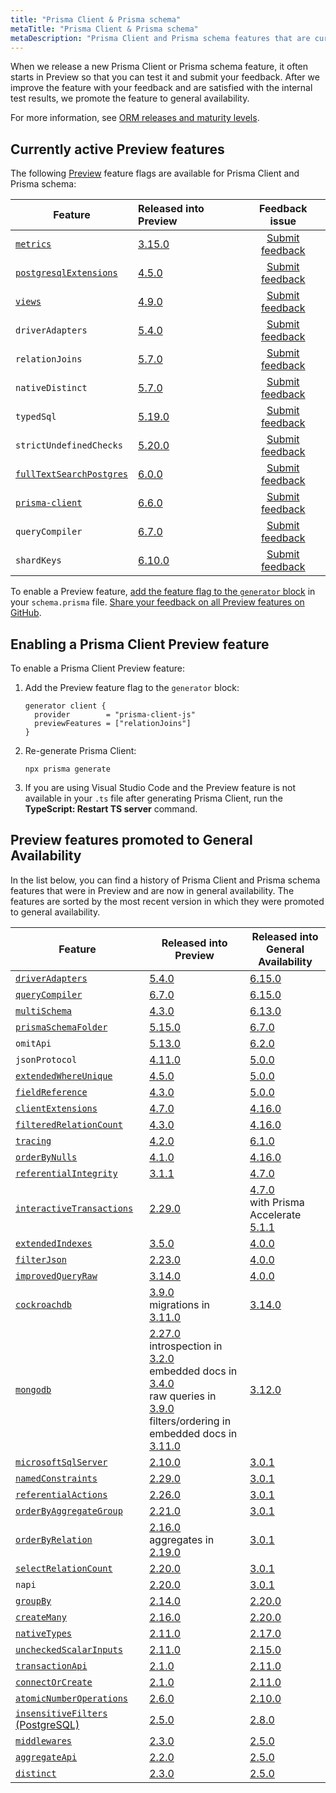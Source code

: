 ```yaml
---
title: "Prisma Client & Prisma schema"
metaTitle: "Prisma Client & Prisma schema"
metaDescription: "Prisma Client and Prisma schema features that are currently in Preview."
---
```


When we release a new Prisma Client or Prisma schema feature, it often starts in Preview so that you can test it and submit your feedback. After we improve the feature with your feedback and are satisfied with the internal test results, we promote the feature to general availability.

For more information, see [ORM releases and maturity levels](/orm/more/releases).

## Currently active Preview features

The following [Preview](/orm/more/releases#preview) feature flags are available for Prisma Client and Prisma schema:

| Feature                                                                         | Released into Preview                                          |                            Feedback issue                             |
| ------------------------------------------------------------------------------- | :------------------------------------------------------------- | :-------------------------------------------------------------------: |
| [`metrics`](/orm/prisma-client/observability-and-logging/metrics)               | [3.15.0](https://github.com/prisma/prisma/releases/tag/3.15.0) |   [Submit feedback](https://github.com/prisma/prisma/issues/13579)    |
| [`postgresqlExtensions`](/orm/prisma-schema/postgresql-extensions)              | [4.5.0](https://github.com/prisma/prisma/releases/tag/4.5.0)   |   [Submit feedback](https://github.com/prisma/prisma/issues/15835)    |
| [`views`](/orm/prisma-schema/data-model/views)                                  | [4.9.0](https://github.com/prisma/prisma/releases/tag/4.9.0)   |   [Submit feedback](https://github.com/prisma/prisma/issues/17335)    |
| `driverAdapters`                                                                | [5.4.0](https://github.com/prisma/prisma/releases/tag/5.4.0)   |    [Submit feedback](https://github.com/prisma/prisma/issues/3108)    |
| `relationJoins`                                                                 | [5.7.0](https://github.com/prisma/prisma/releases/tag/5.7.0)   | [Submit feedback](https://github.com/prisma/prisma/discussions/22288) |
| `nativeDistinct`                                                                | [5.7.0](https://github.com/prisma/prisma/releases/tag/5.7.0)   | [Submit feedback](https://github.com/prisma/prisma/discussions/22287) |
| `typedSql`                                                                      | [5.19.0](https://github.com/prisma/prisma/releases/tag/5.19.0) | [Submit feedback](https://github.com/prisma/prisma/discussions/25106) |
| `strictUndefinedChecks`                                                         | [5.20.0](https://github.com/prisma/prisma/releases/tag/5.20.0) | [Submit feedback](https://github.com/prisma/prisma/discussions/25271) |
| [`fullTextSearchPostgres`](/orm/prisma-client/queries/full-text-search)         | [6.0.0](https://github.com/prisma/prisma/releases/tag/6.0.0)   |   [Submit feedback](https://github.com/prisma/prisma/issues/25773)    |
| [`prisma-client`](/orm/prisma-schema/overview/generators#prisma-client) | [6.6.0](https://pris.ly/release/6.6.0)                         |   [Submit feedback](https://github.com/prisma/prisma/issues/25773)    |
| `queryCompiler`                                                                 | [6.7.0](https://pris.ly/release/6.7.0)                         |      [Submit feedback](https://github.com/prisma/prisma/issues/)      |
| `shardKeys`                                                                     | [6.10.0](https://pris.ly/release/6.10.0)                       |      [Submit feedback](https://github.com/prisma/prisma/issues/)      |

To enable a Preview feature, [add the feature flag to the `generator` block](#enabling-a-prisma-client-preview-feature) in your `schema.prisma` file. [Share your feedback on all Preview features on GitHub](https://github.com/prisma/prisma/issues/3108).

## Enabling a Prisma Client Preview feature

To enable a Prisma Client Preview feature:

1. Add the Preview feature flag to the `generator` block:

   ```prisma
   generator client {
     provider        = "prisma-client-js"
     previewFeatures = ["relationJoins"]
   }
   ```

2. Re-generate Prisma Client:

   ```terminal
   npx prisma generate
   ```

3. If you are using Visual Studio Code and the Preview feature is not available in your `.ts` file after generating Prisma Client, run the **TypeScript: Restart TS server** command.

## Preview features promoted to General Availability

In the list below, you can find a history of Prisma Client and Prisma schema features that were in Preview and are now in general availability. The features are sorted by the most recent version in which they were promoted to general availability.

| Feature                                                                                                                    | Released into Preview                                                                                                                                                                                                                                                                                                                                                                                                          | Released into General Availability                                                                                                                    |
| -------------------------------------------------------------------------------------------------------------------------- | ------------------------------------------------------------------------------------------------------------------------------------------------------------------------------------------------------------------------------------------------------------------------------------------------------------------------------------------------------------------------------------------------------------------------------ | ----------------------------------------------------------------------------------------------------------------------------------------------------- |
| [`driverAdapters`](/orm/overview/databases/database-drivers#driver-adapters)                                               | [5.4.0](https://github.com/prisma/prisma/releases/tag/5.4.0)                                                                                                                                                                                                                                                                                                                                                                   | [6.15.0](https://github.com/prisma/prisma/releases/tag/6.15.0)                                                                                        |
| [`queryCompiler`](/orm/prisma-client/setup-and-configuration/no-rust-engine)                                               | [6.7.0](https://github.com/prisma/prisma/releases/tag/6.15.0)                                                                                                                                                                                                                                                                                                                                                                  | [6.15.0](https://github.com/prisma/prisma/releases/tag/6.15.0)                                                                                        |
| [`multiSchema`](/orm/prisma-schema/data-model/multi-schema)                                                                | [4.3.0](https://github.com/prisma/prisma/releases/tag/4.3.0)                                                                                                                                                                                                                                                                                                                                                                   | [6.13.0](https://github.com/prisma/prisma/releases/tag/6.13.0)                                                                                        |
| [`prismaSchemaFolder`](/orm/prisma-schema/overview/location#multi-file-prisma-schema)                                      | [5.15.0](https://github.com/prisma/prisma/releases/tag/5.15.0)                                                                                                                                                                                                                                                                                                                                                                 | [6.7.0](https://pris.ly/release/6.7.0)                                                                                                                |
| `omitApi`                                                                                                                  | [5.13.0](https://github.com/prisma/prisma/releases/tag/5.13.0)                                                                                                                                                                                                                                                                                                                                                                 | [6.2.0](https://github.com/prisma/prisma/releases/tag/6.2.0)                                                                                          |
| `jsonProtocol`                                                                                                             | [4.11.0](https://github.com/prisma/prisma/releases/tag/4.11.0)                                                                                                                                                                                                                                                                                                                                                                 | [5.0.0](https://github.com/prisma/prisma/releases/tag/5.0.0)                                                                                          |
| [`extendedWhereUnique`](/orm/reference/prisma-client-reference#filter-on-non-unique-fields-with-userwhereuniqueinput)      | [4.5.0](https://github.com/prisma/prisma/releases/tag/4.5.0)                                                                                                                                                                                                                                                                                                                                                                   | [5.0.0](https://github.com/prisma/prisma/releases/tag/5.0.0)                                                                                          |
| [`fieldReference`](/orm/reference/prisma-client-reference#compare-columns-in-the-same-table)                               | [4.3.0](https://github.com/prisma/prisma/releases/tag/4.3.0)                                                                                                                                                                                                                                                                                                                                                                   | [5.0.0](https://github.com/prisma/prisma/releases/tag/5.0.0)                                                                                          |
| [`clientExtensions`](/orm/prisma-client/client-extensions)                                                                 | [4.7.0](https://github.com/prisma/prisma/releases/tag/4.7.0)                                                                                                                                                                                                                                                                                                                                                                   | [4.16.0](https://github.com/prisma/prisma/releases/tag/4.16.0)                                                                                        |
| [`filteredRelationCount`](/orm/prisma-client/queries/aggregation-grouping-summarizing#filter-the-relation-count)           | [4.3.0](https://github.com/prisma/prisma/releases/tag/4.3.0)                                                                                                                                                                                                                                                                                                                                                                   | [4.16.0](https://github.com/prisma/prisma/releases/tag/4.16.0)                                                                                        |
| [`tracing`](/orm/prisma-client/observability-and-logging/opentelemetry-tracing)                                            | [4.2.0](https://github.com/prisma/prisma/releases/tag/4.2.0)                                                                                                                                                                                                                                                                                                                                                                   | [6.1.0](https://github.com/prisma/prisma/releases/tag/6.1.0)                                                                                          |
| [`orderByNulls`](/orm/prisma-client/queries/filtering-and-sorting#sort-with-null-records-first-or-last)                    | [4.1.0](https://github.com/prisma/prisma/releases/tag/4.1.0)                                                                                                                                                                                                                                                                                                                                                                   | [4.16.0](https://github.com/prisma/prisma/releases/tag/4.16.0)                                                                                        |
| [`referentialIntegrity`](/orm/prisma-schema/data-model/relations/relation-mode)                                            | [3.1.1](https://github.com/prisma/prisma/releases/tag/3.1.1)                                                                                                                                                                                                                                                                                                                                                                   | [4.7.0](https://github.com/prisma/prisma/releases/tag/4.7.0)                                                                                          |
| [`interactiveTransactions`](/orm/prisma-client/queries/transactions#interactive-transactions)                              | [2.29.0](https://github.com/prisma/prisma/releases/tag/2.29.0)                                                                                                                                                                                                                                                                                                                                                                 | [4.7.0](https://github.com/prisma/prisma/releases/tag/4.7.0)<br />with Prisma Accelerate [5.1.1](https://github.com/prisma/prisma/releases/tag/5.1.1) |
| [`extendedIndexes`](/orm/prisma-schema/data-model/indexes)                                                                 | [3.5.0](https://github.com/prisma/prisma/releases/tag/3.5.0)                                                                                                                                                                                                                                                                                                                                                                   | [4.0.0](https://github.com/prisma/prisma/releases/tag/4.0.0)                                                                                          |
| [`filterJson`](/orm/prisma-client/special-fields-and-types/working-with-json-fields#filter-on-a-json-field-simple)         | [2.23.0](https://github.com/prisma/prisma/releases/tag/2.23.0)                                                                                                                                                                                                                                                                                                                                                                 | [4.0.0](https://github.com/prisma/prisma/releases/tag/4.0.0)                                                                                          |
| [`improvedQueryRaw`](/orm/prisma-client/using-raw-sql/raw-queries#raw-query-type-mapping)                                  | [3.14.0](https://github.com/prisma/prisma/releases/tag/3.14.0)                                                                                                                                                                                                                                                                                                                                                                 | [4.0.0](https://github.com/prisma/prisma/releases/tag/4.0.0)                                                                                          |
| [`cockroachdb`](/orm/overview/databases/cockroachdb)                                                                       | [3.9.0](https://github.com/prisma/prisma/releases/tag/3.9.0)<br />migrations in [3.11.0](https://github.com/prisma/prisma/releases/tag/3.11.0)                                                                                                                                                                                                                                                                                 | [3.14.0](https://github.com/prisma/prisma/releases/tag/3.14.0)                                                                                        |
| [`mongodb`](/orm/overview/databases/mongodb)                                                                               | [2.27.0](https://github.com/prisma/prisma/releases/tag/2.27.0)<br />introspection in [3.2.0](https://github.com/prisma/prisma/releases/tag/3.2.0)<br />embedded docs in [3.4.0](https://github.com/prisma/prisma/releases/tag/3.4.0)<br />raw queries in [3.9.0](https://github.com/prisma/prisma/releases/tag/3.9.0)<br />filters/ordering in embedded docs in [3.11.0](https://github.com/prisma/prisma/releases/tag/3.11.0) | [3.12.0](https://github.com/prisma/prisma/releases/tag/3.12.0)                                                                                        |
| [`microsoftSqlServer`](/orm/overview/databases/sql-server)                                                                 | [2.10.0](https://github.com/prisma/prisma/releases/tag/2.10.0)                                                                                                                                                                                                                                                                                                                                                                 | [3.0.1](https://github.com/prisma/prisma/releases/tag/3.0.1)                                                                                          |
| [`namedConstraints`](/orm/prisma-schema/data-model/database-mapping#constraint-and-index-names)                            | [2.29.0](https://github.com/prisma/prisma/releases/tag/2.29.0)                                                                                                                                                                                                                                                                                                                                                                 | [3.0.1](https://github.com/prisma/prisma/releases/tag/3.0.1)                                                                                          |
| [`referentialActions`](/orm/prisma-schema/data-model/relations/referential-actions)                                        | [2.26.0](https://github.com/prisma/prisma/releases/tag/2.26.0)                                                                                                                                                                                                                                                                                                                                                                 | [3.0.1](https://github.com/prisma/prisma/releases/tag/3.0.1)                                                                                          |
| [`orderByAggregateGroup`](/orm/prisma-client/queries/aggregation-grouping-summarizing#order-by-aggregate-group)            | [2.21.0](https://github.com/prisma/prisma/releases/tag/2.21.0)                                                                                                                                                                                                                                                                                                                                                                 | [3.0.1](https://github.com/prisma/prisma/releases/tag/3.0.1)                                                                                          |
| [`orderByRelation`](/orm/prisma-client/queries/filtering-and-sorting#sort-by-relation)                                     | [2.16.0](https://github.com/prisma/prisma/releases/tag/2.16.0)<br />aggregates in [2.19.0](https://github.com/prisma/prisma/releases/tag/2.19.0)                                                                                                                                                                                                                                                                               | [3.0.1](https://github.com/prisma/prisma/releases/tag/3.0.1)                                                                                          |
| [`selectRelationCount`](/orm/prisma-client/queries/aggregation-grouping-summarizing#count-relations)                       | [2.20.0](https://github.com/prisma/prisma/releases/tag/2.20.0)                                                                                                                                                                                                                                                                                                                                                                 | [3.0.1](https://github.com/prisma/prisma/releases/tag/3.0.1)                                                                                          |
| `napi`                                                                                                                     | [2.20.0](https://github.com/prisma/prisma/releases/tag/2.20.0)                                                                                                                                                                                                                                                                                                                                                                 | [3.0.1](https://github.com/prisma/prisma/releases/tag/3.0.1)                                                                                          |
| [`groupBy`](/orm/reference/prisma-client-reference#groupby)                                                                | [2.14.0](https://github.com/prisma/prisma/releases/tag/2.14.0)                                                                                                                                                                                                                                                                                                                                                                 | [2.20.0](https://github.com/prisma/prisma/releases/tag/2.20.0)                                                                                        |
| [`createMany`](/orm/reference/prisma-client-reference#createmany)                                                          | [2.16.0](https://github.com/prisma/prisma/releases/tag/2.16.0)                                                                                                                                                                                                                                                                                                                                                                 | [2.20.0](https://github.com/prisma/prisma/releases/tag/2.20.0)                                                                                        |
| [`nativeTypes`](/orm/prisma-schema/data-model/models#native-types-mapping)                                                 | [2.11.0](https://github.com/prisma/prisma/releases/tag/2.11.0)                                                                                                                                                                                                                                                                                                                                                                 | [2.17.0](https://github.com/prisma/prisma/releases/tag/2.17.0)                                                                                        |
| [`uncheckedScalarInputs`](/orm/prisma-client/queries/relation-queries#create-a-single-record-and-multiple-related-records) | [2.11.0](https://github.com/prisma/prisma/releases/tag/2.11.0)                                                                                                                                                                                                                                                                                                                                                                 | [2.15.0](https://github.com/prisma/prisma/releases/tag/2.15.0)                                                                                        |
| [`transactionApi`](/orm/prisma-client/queries/transactions#the-transaction-api)                                            | [2.1.0](https://github.com/prisma/prisma/releases/tag/2.1.0)                                                                                                                                                                                                                                                                                                                                                                   | [2.11.0](https://github.com/prisma/prisma/releases/tag/2.11.0)                                                                                        |
| [`connectOrCreate`](/orm/reference/prisma-client-reference#connectorcreate)                                                | [2.1.0](https://github.com/prisma/prisma/releases/tag/2.1.0)                                                                                                                                                                                                                                                                                                                                                                   | [2.11.0](https://github.com/prisma/prisma/releases/tag/2.11.0)                                                                                        |
| [`atomicNumberOperations`](/orm/reference/prisma-client-reference#atomic-number-operations)                                | [2.6.0](https://github.com/prisma/prisma/releases/tag/2.6.0)                                                                                                                                                                                                                                                                                                                                                                   | [2.10.0](https://github.com/prisma/prisma/releases/tag/2.10.0)                                                                                        |
| [`insensitiveFilters` (PostgreSQL)](/orm/prisma-client/queries/filtering-and-sorting#case-insensitive-filtering)           | [2.5.0](https://github.com/prisma/prisma/releases/tag/2.5.0)                                                                                                                                                                                                                                                                                                                                                                   | [2.8.0](https://github.com/prisma/prisma/releases/tag/2.8.0)                                                                                          |
| [`middlewares`](/orm/prisma-client/client-extensions/middleware)                                                           | [2.3.0](https://github.com/prisma/prisma/releases/tag/2.3.0)                                                                                                                                                                                                                                                                                                                                                                   | [2.5.0](https://github.com/prisma/prisma/releases/tag/2.5.0)                                                                                          |
| [`aggregateApi`](/orm/prisma-client/queries/aggregation-grouping-summarizing#aggregate)                                    | [2.2.0](https://github.com/prisma/prisma/releases/tag/2.2.0)                                                                                                                                                                                                                                                                                                                                                                   | [2.5.0](https://github.com/prisma/prisma/releases/tag/2.5.0)                                                                                          |
| [`distinct`](/orm/reference/prisma-client-reference#distinct)                                                              | [2.3.0](https://github.com/prisma/prisma/releases/tag/2.3.0)                                                                                                                                                                                                                                                                                                                                                                   | [2.5.0](https://github.com/prisma/prisma/releases/tag/2.5.0)                                                                                          |
